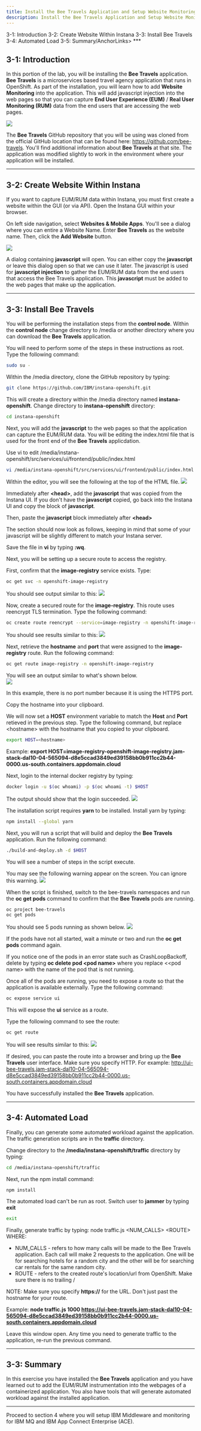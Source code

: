 ```yaml
---
title: Install the Bee Travels Application and Setup Website Monitoring
description: Install the Bee Travels Application and Setup Website Monitoring
---
```


<AnchorLinks>
  <AnchorLink>3-1: Introduction</AnchorLink>
  <AnchorLink>3-2: Create Website Within Instana</AnchorLink>
  <AnchorLink>3-3: Install Bee Travels</AnchorLink>
  <AnchorLink>3-4: Automated Load</AnchorLink>
  <AnchorLink>3-5: Summary</AnchorLink>/AnchorLinks>
</AnchorLinks>
***


## 3-1:  Introduction

In this portion of the lab, you will be installing the **Bee Travels** application.   **Bee Travels** is a microservices based travel agency application that runs in OpenShift.  As part of the installation, you will learn how to add **Website Monitoring** into the application.  This will add javascript injection into the web pages so that you can capture **End User Experience (EUM)** / **Real User Monitoring (RUM)** data from the end users that are accessing the web pages.

![](images/bee-travels.png)

The **Bee Travels** GitHub repository that you will be using was cloned from the official GitHub location that can be found here:  https://github.com/bee-travels.  You'll find additional information about **Bee Travels** at that site.  The application was modified slightly to work in the environment where your application will be installed.

***

## 3-2:  Create Website Within Instana
If you want to capture EUM/RUM data within Instana, you must first create a website within the GUI (or via API).  Open the Instana GUI within your browser. 

On left side navigation, select **Websites & Mobile Apps**. You'll see a dialog where you can entire a Website Name.  Enter **Bee Travels** as the website name.  Then, click the **Add Website** button.

![](images/addWebsite.png)

A dialog containing **javascript** will open.  You can either copy the **javascript** or leave this dialog open so that we can use it later.  The javascript is used for **javascript injection** to gather the EUM/RUM data from the end users that access the Bee Travels application.  This **javascript** must be added to the web pages that make up the application. 

***

## 3-3:  Install Bee Travels

You will be performing the installation steps from the **control node**.  Within the **control node** change directory to /media or another directory where you can download the **Bee Travels** application.

You will need to perform some of the steps in these instructions as root.  Type the following command:
```sh
sudo su -

```

Within the /media directory, clone the GitHub repository by typing:
```sh
git clone https://github.com/IBM/instana-openshift.git

```

This will create a directory within the /media directory named **instana-openshift**.  Change directory to **instana-openshift** directory:
```sh
cd instana-openshift

```

Next, you will add the **javascript** to the web pages so that the application can capture the EUM/RUM data.  You will be editing the index.html file that is used for the front end of the **Bee Travels** applicdation.

Use vi to edit /media/instana-openshift/src/services/ui/frontend/public/index.html
```sh
vi /media/instana-openshift/src/services/ui/frontend/public/index.html

```

Within the editor, you will see the following at the top of the HTML file.
![](images/index.png)

Immediately after **<head\>**, add the **javascript** that was copied from the Instana UI.  If you don't have the **javascript** copied, go back into the Instana UI and copy the block of **javascript**.

Then, paste the **javascript** block immediately after **<head\>**

The section should now look as follows, keeping in mind that some of your javascript will be slightly different to match your Instana server.

Save the file in **vi** by typing **:wq**.

Next, you will be setting up a secure route to access the registry.  

First, confirm that the **image-registry** service exists.  Type:
```sh
oc get svc -n openshift-image-registry
```

You should see output similar to this:
![](images/imageRegistry.png)

Now, create a secured route for the **image-registry**.   This route uses reencrypt TLS termination.  Type the following command:

```sh
oc create route reencrypt --service=image-registry -n openshift-image-registry

```

You should see results similar to this:
![](images/secureRoute.png)

Next, retrieve the **hostname** and **port** that were assigned to the **image-registry** route.  Run the following command:
```sh
oc get route image-registry -n openshift-image-registry

```

You will see an output similar to what's shown below.  
![](images/host.png)

In this example, there is no port number because it is using the HTTPS port.

Copy the hostname into your clipboard.

We will now set a **HOST** environment variable to match the **Host** and **Port** retieved in the previous step.  Type the following command, but replace <hostname\> with the hostname that you copied to your clipboard.

```sh
export HOST=<hostname>
```

Example:  **export HOST=image-registry-openshift-image-registry.jam-stack-dal10-04-565094-d8e5ccad3849ed39158bb0b911cc2b44-0000.us-south.containers.appdomain.cloud**

Next, login to the internal docker registry by typing:
```sh
docker login -u $(oc whoami) -p $(oc whoami -t) $HOST

```

The output should show that the login succeeded.
![](images/dockerLogin.png)

The installation script requires **yarn** to be installed.  Install yarn by typing:
```sh
npm install --global yarn

```

Next, you will run a script that will build and deploy the **Bee Travels** application.  Run the following command:
```sh
./build-and-deploy.sh -d $HOST
```

You will see a number of steps in the script execute. 

You may see the following warning appear on the screen.  You can ignore this warning.
![](images/warning.png)

When the script is finished, switch to the bee-travels namespaces and run the **oc get pods** command to confirm that the **Bee Travels** pods are running.

```sh
oc project bee-travels
oc get pods

```

You should see 5 pods running as shown below.
![](images/pods.png)

If the pods have not all started, wait a minute or two and run the **oc get pods** command again.

If you notice one of the pods in an error state such as CrashLoopBackoff, delete by typing **oc delete pod <pod name\>** where you replace <<pod name\> with the name of the pod that is not running.

Once all of the pods are running, you need to expose a route so that the application is available externally.  Type the following command:
```sh
oc expose service ui

```

This will expose the **ui** service as a route.

Type the following command to see the route:
```sh
oc get route

```

You will see results similar to this:
![](images/route.png)

If desired, you can paste the route into a browser and bring up the **Bee Travels** user interface.  Make sure you specify HTTP.  For example:  http://ui-bee-travels.jam-stack-dal10-04-565094-d8e5ccad3849ed39158bb0b911cc2b44-0000.us-south.containers.appdomain.cloud

You have successfully installed the **Bee Travels** application.

***

## 3-4:  Automated Load

Finally, you can generate some automated workload against the application.  The traffic generation scripts are in the **traffic** directory.  

Change directory to the **/media/instana-openshift/traffic** directory by typing:

```sh
cd /media/instana-openshift/traffic

```

Next, run the npm install command:
```
npm install

```

The automated load can't be run as root.  Switch user to **jammer** by typing **exit**
```sh
exit

```

Finally, generate traffic by typing:   node traffic.js <NUM_CALLS\> <ROUTE\>
WHERE:
- NUM_CALLS - refers to how many calls will be made to the Bee Travels application. Each call will make 2 requests to the application. One will be for searching hotels for a random city and the other will be for searching car rentals for the same random city.
- ROUTE - refers to the created route's location/url from OpenShift. Make sure there is no trailing /

NOTE: Make sure you specify **https://** for the URL. Don't just past the hostname for your route.

Example:  **node traffic.js 1000 https://ui-bee-travels.jam-stack-dal10-04-565094-d8e5ccad3849ed39158bb0b911cc2b44-0000.us-south.containers.appdomain.cloud**

Leave this window open.  Any time you need to generate traffic to the application, re-run the previous command.

***

## 3-3:  Summary

In this exercise you have installed the **Bee Travels** application and you have learned out to add the EUM/RUM instrumentation into the webpages of a containerized application.  You also have tools that will generate automated workload against the installed application.

***

Proceed to section 4 where you will setup IBM Middleware and monitoring for IBM MQ and IBM App Connect Enterprise (ACE).
